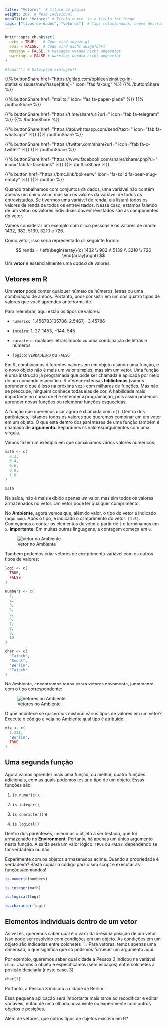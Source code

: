 ```yaml
---
title: "Vetores"  # Título da página
weight: 202  # Peso individual
menuTitle: "Vetores" # Título curto, se o título for longo
tags: ["tipos-de-dados", "vetores"]  # Tags relacionadas; breve descrição do conteúdo da página
---
```


```r
knitr::opts_chunk$set(
  echo = TRUE,   # Code wird angezeigt
  eval = FALSE,  # Code wird nicht ausgeführt
  message = FALSE, # Messages werden nicht angezeigt
  warnings = FALSE # warnings werden nicht angezeigt
)

#load("") # Dateipfad einfügen!!
```

{{% buttonShare href=\"https\:\/\/gitlab.com\/bpkleer\/einstieg-in-statistik\/issues\/new?issue[title]=\" icon=\"fas fa-bug\" %}} {{% /buttonShare %}} 

{{% buttonShare href=\"mailto\:\" icon=\"fas fa-paper-plane\" %}} {{% /buttonShare %}}

{{% buttonShare href=\"https\:\/\/t.me\/share\/url?url=\" icon=\"fab fa-telegram\" %}} {{% /buttonShare %}}

{{% buttonShare href=\"https\:\/\/api.whatsapp.com\/send?text=\" icon=\"fab fa-whatsapp\" %}} {{% /buttonShare %}}

{{% buttonShare href=\"https\:\/\/twitter.com\/share?url=\" icon=\"fab fa-x-twitter\" %}} {{% /buttonShare %}}

{{% buttonShare href=\"https\:\/\/www.facebook.com\/sharer\/sharer.php?u=\" icon=\"fab fa-facebook\" %}} {{% /buttonShare %}}

{{% button href=\"https\:\/\/bmc.link\/bpkleerw\" icon=\"fa-solid fa-beer-mug-empty\" %}} {{% /button %}}

Quando trabalhamos com conjuntos de dados, uma variável não contém apenas um único valor, mas sim os valores da variável de todos os entrevistados. Se tivermos uma variável de renda, ela listará todos os valores de renda de todos os entrevistados. Nesse caso, estamos falando de um vetor: os valores individuais dos entrevistados são as componentes do vetor.

Vamos considerar um exemplo com cinco pessoas e os valores de renda: $1432$, $982$, $5139$, $3210$ e $726$.

Como vetor, isso seria representado da seguinte forma:

$$ renda = \left(\begin{array}{c} 1432 \\ 982 \\ 5139 \\ 3210 \\ 726 \end{array}\right) $$
Um **vetor** é essencialmente uma *cadeia* de valores.

## Vetores em R
Um **vetor** pode conter qualquer número de números, letras ou uma combinação de ambos. Portanto, pode consistir em um dos quatro tipos de valores que você aprendeu anteriormente.

Para relembrar, aqui estão os tipos de valores:

- `numérico`: $1.456783135786$, $2.5467$, $-3.45786$

- `inteiro`: $1$, $27$, $1453$, $-144$, $545$

- `caractere`: qualquer letra/símbolo ou uma combinação de letras e números

- `lógico`: `VERDADEIRO` ou `FALSO`

Em R, combinamos diferentes valores em um objeto usando uma função, e o novo objeto não é mais um valor simples, mas sim um vetor. Uma função é uma instrução já programada que pode ser chamada e aplicada por meio de um comando específico. R oferece extensas **bibliotecas** (vamos aprender o que é isso na próxima vez!) com milhares de funções. Mas não se preocupe, ninguém conhece todas elas de cor. A habilidade mais importante no curso de R é entender a programação, pois assim podemos aprender novas funções ou relembrar funções esquecidas.

A função que queremos usar agora é chamada com `c()`. Dentro dos parênteses, listamos todos os valores que queremos combinar em um vetor em um objeto. O que está dentro dos parênteses de uma função também é chamado de **argumento**. Separamos os valores/argumentos com uma vírgula.

Vamos fazer um exemplo em que combinamos vários valores numéricos:

```r
math <- c(
  0.2, 
  0.4, 
  0.6, 
  0.8, 
  1.0
)

math
```

Na saída, não é mais exibido apenas um valor, mas sim todos os valores armazenados no vetor. Um vetor pode ter qualquer comprimento.

No **Ambiente**, agora vemos que, além do valor, o tipo do vetor é indicado (aqui `num`). Após o tipo, é indicado o comprimento do vetor: `[1:5]`. Começamos a contar os elementos do vetor a partir de `1` e terminamos em `5`. **Importante:** Em muitas outras linguagens, a contagem começa em `0`.

![Vetor no Ambiente](../img/vektor1.png)

Também podemos criar vetores de comprimento variável com os outros tipos de valores:
```r
logi <- c(
  TRUE, 
  FALSE
)

numbers <- c(
  1,
  2, 
  3, 
  4, 
  5, 
  6, 
  7, 
  8, 
  9, 
  10
)

char <- c(
  "Taipeh", 
  "Seoul",
  "Berlin",
  "Taipeh"
)
```

No Ambiente, encontramos todos esses vetores novamente, juntamente com o tipo correspondente:

![Vetores no Ambiente](../img/vektor2.png)

O que acontece se quisermos misturar vários tipos de valores em um vetor? Execute o código e veja no Ambiente qual tipo é atribuído.

```r
mix <- c(
  1.231, 
  "Berlin",
  TRUE
)

```


## Uma segunda função
Agora vamos aprender mais uma função, ou melhor, quatro funções adicionais, com as quais podemos testar o tipo de um objeto. Essas funções são:

1. `is.numeric()`, 

1. `is.integer()`,

1. `is.character()` e 

1. `is.logical()`

Dentro dos parênteses, inserimos o objeto a ser testado, que foi armazenado no **Environment**. Portanto, há apenas um único argumento nesta função. A saída será um valor lógico: `TRUE` ou `FALSE`, dependendo se for verdadeiro ou não.

Experimente com os objetos armazenados acima. Quando a propriedade é verdadeira? Basta copiar o código para o seu script e executar as funções/comandos!
```r
is.numeric(numbers)

is.integer(math)

is.logical(logi)

is.character(logi)
```

## Elementos individuais dentro de um vetor
Às vezes, queremos saber qual é o valor da x-ésima posição de um vetor. Isso pode ser resolvido com condições em um objeto. As condições em um objeto são indicadas entre colchetes `[]`. Para vetores, temos apenas uma dimensão, o que significa que só podemos fornecer um argumento aqui.

Por exemplo, queremos saber qual cidade a Pessoa $3$ indicou na variável `char`. Usamos o objeto e especificamos (sem espaços) entre colchetes a posição desejada (neste caso, $3$):
```r
char[3]
```
Portanto, a Pessoa $3$ indicou a cidade de Berlim.

Essa pequena aplicação será importante mais tarde ao recodificar e editar variáveis, então dê uma olhada novamente ou experimente com outros objetos e posições.

Além de vetores, que outros tipos de objetos existem em R?
